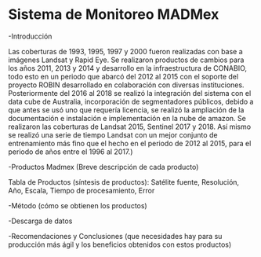 
# Sistema de Monitoreo MADMex


-Introducción

Las coberturas de 1993, 1995, 1997 y 2000 fueron realizadas con base a imágenes Landsat y Rapid Eye. Se realizaron productos de cambios para los años 2011, 2013 y 2014 y desarrollo en la infraestructura de CONABIO, todo esto en un periodo que abarcó del 2012 al 2015 con el soporte del proyecto ROBIN desarrollado en colaboración con diversas instituciones. Posteriormente del 2016 al 2018 se realizó la integración del sistema con el data cube de Australia, incorporación de segmentadores públicos, debido a que antes se usó uno que requería licencia, se realizó la ampliación de la documentación e instalación e implementación en la nube de amazon. Se realizaron las coberturas de Landsat 2015, Sentinel 2017 y 2018. Así mismo se realizó una serie de tiempo Landsat con un mejor conjunto de entrenamiento más fino que el hecho en el periodo de 2012 al 2015, para el periodo de años entre el 1996 al 2017.)

-Productos Madmex (Breve descripción de cada producto)

Tabla de Productos (síntesis de productos): 
Satélite fuente, Resolución, Año, Escala, Tiempo de procesamiento, Error

-Método (cómo se obtienen los productos)

-Descarga de datos

-Recomendaciones y Conclusiones (que necesidades hay para su producción más ágil y los beneficios obtenidos con estos productos)
